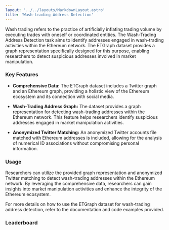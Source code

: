 ```yaml
---
layout: '../../layouts/MarkdownLayout.astro'
title: 'Wash-trading Address Detection'
---
```



Wash trading refers to the practice of artificially inflating trading volume by executing trades with oneself or coordinated entities. The Wash-Trading Address Detection task aims to identify addresses engaged in wash-trading activities within the Ethereum network. The ETGraph dataset provides a graph representation specifically designed for this purpose, enabling researchers to detect suspicious addresses involved in market manipulation.

### Key Features

- **Comprehensive Data:** The ETGraph dataset includes a Twitter graph and an Ethereum graph, providing a holistic view of the Ethereum ecosystem and its connection with social media.

- **Wash-Trading Address Graph:** The dataset provides a graph representation for detecting wash-trading addresses within the Ethereum network. This feature helps researchers identify suspicious addresses engaged in market manipulation activities.

- **Anonymized Twitter Matching:** An anonymized Twitter accounts file matched with Ethereum addresses is included, allowing for the analysis of numerical ID associations without compromising personal information.

### Usage

Researchers can utilize the provided graph representation and anonymized Twitter matching to detect wash-trading addresses within the Ethereum network. By leveraging the comprehensive data, researchers can gain insights into market manipulation activities and enhance the integrity of the Ethereum ecosystem.

For more details on how to use the ETGraph dataset for wash-trading address detection, refer to the documentation and code examples provided.

### Leaderboard

<Leaderboard jsonUrl="https://raw.githubusercontent.com/lirc572/test/master/leaderboard.json" repoUrl="https://github.com/lirc572/test" />
